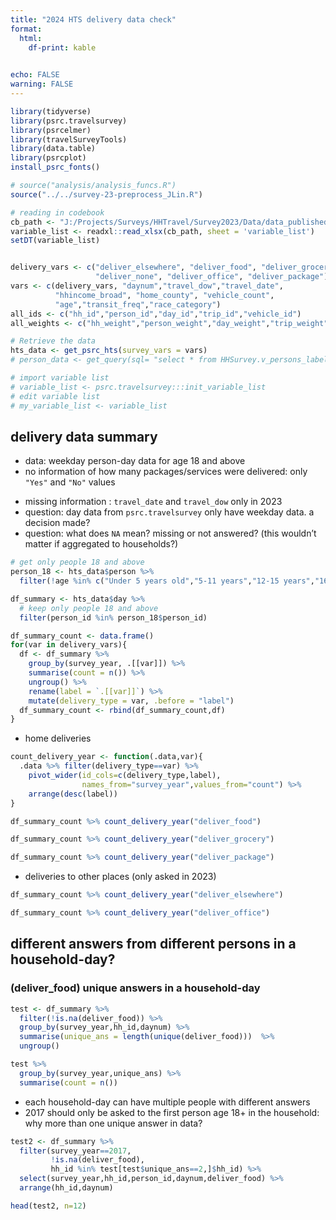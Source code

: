 ```yaml
---
title: "2024 HTS delivery data check"
format: 
  html:
    df-print: kable
  

echo: FALSE
warning: FALSE
---
```



```r
library(tidyverse)
library(psrc.travelsurvey)
library(psrcelmer)
library(travelSurveyTools)
library(data.table)
library(psrcplot)
install_psrc_fonts()

# source("analysis/analysis_funcs.R")
source("../../survey-23-preprocess_JLin.R")

# reading in codebook
cb_path <- "J:/Projects/Surveys/HHTravel/Survey2023/Data/data_published/PSRC_Codebook_2023_v1.xlsx"
variable_list <- readxl::read_xlsx(cb_path, sheet = 'variable_list')
setDT(variable_list)


delivery_vars <- c("deliver_elsewhere", "deliver_food", "deliver_grocery",
                   "deliver_none", "deliver_office", "deliver_package")
vars <- c(delivery_vars, "daynum","travel_dow","travel_date",
          "hhincome_broad", "home_county", "vehicle_count",
          "age","transit_freq","race_category")
all_ids <- c("hh_id","person_id","day_id","trip_id","vehicle_id")
all_weights <- c("hh_weight","person_weight","day_weight","trip_weight")

# Retrieve the data
hts_data <- get_psrc_hts(survey_vars = vars) 
# person_data <- get_query(sql= "select * from HHSurvey.v_persons_labels")

# import variable list
# variable_list <- psrc.travelsurvey:::init_variable_list
# edit variable list
# my_variable_list <- variable_list
```


## delivery data summary

- data: weekday person-day data for age 18 and above
- no information of how many packages/services were delivered: only `"Yes"` and `"No"` values

:::{.callout-warning}

- missing information : `travel_date` and `travel_dow` only in 2023
- question: day data from `psrc.travelsurvey` only have weekday data. a decision made?
- question: what does `NA` mean? missing or not answered? (this wouldn't matter if aggregated to households?)

:::


```r
# get only people 18 and above
person_18 <- hts_data$person %>%
  filter(!age %in% c("Under 5 years old","5-11 years","12-15 years","16-17 years"))

df_summary <- hts_data$day %>%
  # keep only people 18 and above
  filter(person_id %in% person_18$person_id) 

df_summary_count <- data.frame()
for(var in delivery_vars){
  df <- df_summary %>% 
    group_by(survey_year, .[[var]]) %>%
    summarise(count = n()) %>%
    ungroup() %>%
    rename(label = `.[[var]]`) %>%
    mutate(delivery_type = var, .before = "label")
  df_summary_count <- rbind(df_summary_count,df)
}
```

- home deliveries
```r
count_delivery_year <- function(.data,var){
  .data %>% filter(delivery_type==var) %>%
    pivot_wider(id_cols=c(delivery_type,label), 
                names_from="survey_year",values_from="count") %>%
    arrange(desc(label))
}

df_summary_count %>% count_delivery_year("deliver_food")
```


```r
df_summary_count %>% count_delivery_year("deliver_grocery")
```

```r
df_summary_count %>% count_delivery_year("deliver_package")
```

- deliveries to other places (only asked in 2023)
```r
df_summary_count %>% count_delivery_year("deliver_elsewhere")
```

```r
df_summary_count %>% count_delivery_year("deliver_office")
```

## different answers from different persons in a household-day?

### (deliver_food) unique answers in a household-day 

```r
test <- df_summary %>% 
  filter(!is.na(deliver_food)) %>%
  group_by(survey_year,hh_id,daynum) %>%
  summarise(unique_ans = length(unique(deliver_food)))  %>%
  ungroup()

test %>%
  group_by(survey_year,unique_ans) %>%
  summarise(count = n())
```
- each household-day can have multiple people with different answers
- 2017 should only be asked to the first person age 18+ in the household: why more than one unique answer in data?

```r
test2 <- df_summary %>% 
  filter(survey_year==2017,
         !is.na(deliver_food),
         hh_id %in% test[test$unique_ans==2,]$hh_id) %>% 
  select(survey_year,hh_id,person_id,daynum,deliver_food) %>% 
  arrange(hh_id,daynum)

head(test2, n=12)
```


